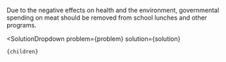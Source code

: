 

Due to the negative effects on health and the environment, governmental spending on meat should be removed from school lunches and other programs.

  <SolutionDropdown 
    problem={problem} 
    solution={solution}
  >
    {children}
  </SolutionDropdown>